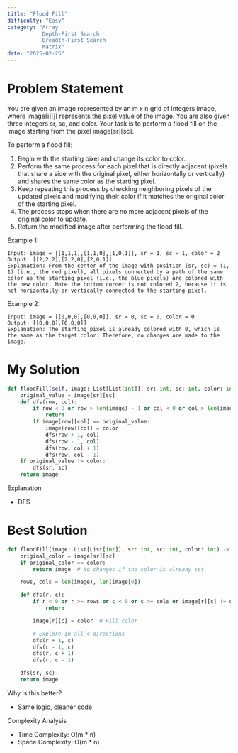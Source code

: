 ```yaml
---
title: "Flood Fill"
difficulty: "Easy"
category: "Array
           Depth-First Search
           Breadth-First Search
           Matrix"
date: "2025-02-25"
---
```


# Problem Statement
You are given an image represented by an m x n grid of integers image, where image[i][j] represents the pixel value of the image. You are also given three integers sr, sc, and color. Your task is to perform a flood fill on the image starting from the pixel image[sr][sc].

To perform a flood fill:

1. Begin with the starting pixel and change its color to color.
2. Perform the same process for each pixel that is directly adjacent (pixels that share a side with the original pixel, either horizontally or vertically) and shares the same color as the starting pixel.
3. Keep repeating this process by checking neighboring pixels of the updated pixels and modifying their color if it matches the original color of the starting pixel.
4. The process stops when there are no more adjacent pixels of the original color to update.
5. Return the modified image after performing the flood fill.

Example 1:
```plaintext
Input: image = [[1,1,1],[1,1,0],[1,0,1]], sr = 1, sc = 1, color = 2
Output: [[2,2,2],[2,2,0],[2,0,1]]
Explanation: From the center of the image with position (sr, sc) = (1, 1) (i.e., the red pixel), all pixels connected by a path of the same color as the starting pixel (i.e., the blue pixels) are colored with the new color. Note the bottom corner is not colored 2, because it is not horizontally or vertically connected to the starting pixel.
```

Example 2:
```plaintext
Input: image = [[0,0,0],[0,0,0]], sr = 0, sc = 0, color = 0
Output: [[0,0,0],[0,0,0]]
Explanation: The starting pixel is already colored with 0, which is the same as the target color. Therefore, no changes are made to the image.
```

# My Solution
```python
def floodFill(self, image: List[List[int]], sr: int, sc: int, color: int) -> List[List[int]]:
    original_value = image[sr][sc]
    def dfs(row, col):
        if row < 0 or row > len(image) - 1 or col < 0 or col > len(image[0]) - 1:
            return
        if image[row][col] == original_value:
            image[row][col] = color
            dfs(row + 1, col)
            dfs(row - 1, col)
            dfs(row, col + 1)
            dfs(row, col - 1)
    if original_value != color:
        dfs(sr, sc)
    return image
```

Explanation
* DFS

# Best Solution
```python
def floodFill(image: List[List[int]], sr: int, sc: int, color: int) -> List[List[int]]:
    original_color = image[sr][sc]
    if original_color == color:
        return image  # No changes if the color is already set

    rows, cols = len(image), len(image[0])

    def dfs(r, c):
        if r < 0 or r >= rows or c < 0 or c >= cols or image[r][c] != original_color:
            return

        image[r][c] = color  # Fill color

        # Explore in all 4 directions
        dfs(r + 1, c)
        dfs(r - 1, c)
        dfs(r, c + 1)
        dfs(r, c - 1)

    dfs(sr, sc)
    return image
```

Why is this better?
* Same logic, cleaner code

Complexity Analysis
* Time Complexity: O(m * n)
* Space Complexity: O(m * n)